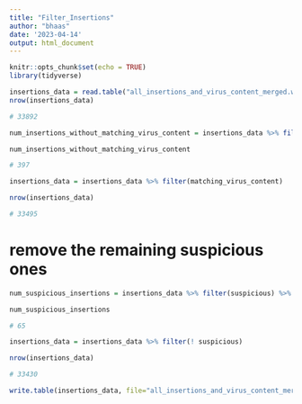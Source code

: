 ```yaml
---
title: "Filter_Insertions"
author: "bhaas"
date: '2023-04-14'
output: html_document
---
```


```r
knitr::opts_chunk$set(echo = TRUE)
library(tidyverse)
```


```r

insertions_data = read.table("all_insertions_and_virus_content_merged.w_shared_site_info.tsv", header=T, sep="\t", stringsAsFactors = F)
nrow(insertions_data)

# 33892
```


```r

num_insertions_without_matching_virus_content = insertions_data %>% filter(! matching_virus_content) %>% nrow()

num_insertions_without_matching_virus_content

# 397

```

```r

insertions_data = insertions_data %>% filter(matching_virus_content) 

nrow(insertions_data)

# 33495

```


# remove the remaining suspicious ones

```r

num_suspicious_insertions = insertions_data %>% filter(suspicious) %>% nrow()

num_suspicious_insertions

# 65

```

```r

insertions_data = insertions_data %>% filter(! suspicious)

nrow(insertions_data)

# 33430

```


```r


write.table(insertions_data, file="all_insertions_and_virus_content_merged.FILTERED.tsv", sep="\t", quote=F, row.names=F)

```




